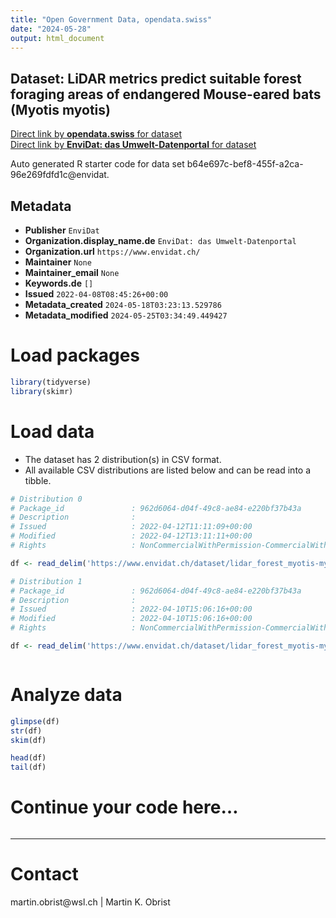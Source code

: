 ```yaml
---
title: "Open Government Data, opendata.swiss"
date: "2024-05-28"
output: html_document
---
```


## Dataset: LiDAR metrics predict suitable forest foraging areas of endangered Mouse-eared bats (Myotis myotis)



[Direct link by **opendata.swiss** for dataset](https://opendata.swiss/de/dataset/lidar-metrics-predict-suitable-forest-foraging-areas-of-endangered-mouse-eared-bats-myotis-myot)<br>
[Direct link by **EnviDat: das Umwelt-Datenportal** for dataset](https://www.envidat.ch/#/metadata/lidar_forest_myotis-myotis)

Auto generated R starter code for data set b64e697c-bef8-455f-a2ca-96e269fdfd1c@envidat.

## Metadata

- **Publisher** `EnviDat`
- **Organization.display_name.de** `EnviDat: das Umwelt-Datenportal`
- **Organization.url** `https://www.envidat.ch/`
- **Maintainer** `None`
- **Maintainer_email** `None`
- **Keywords.de** `[]`
- **Issued** `2022-04-08T08:45:26+00:00`
- **Metadata_created** `2024-05-18T03:23:13.529786`
- **Metadata_modified** `2024-05-25T03:34:49.449427`


# Load packages

```r

library(tidyverse)
library(skimr)

```

# Load data

-   The dataset has 2 distribution(s) in CSV format.
-   All available CSV distributions are listed below and can be read into a tibble.

```r

# Distribution 0
# Package_id               : 962d6064-d04f-49c8-ae84-e220bf37b43a
# Description              : 
# Issued                   : 2022-04-12T11:11:09+00:00
# Modified                 : 2022-04-12T13:11:11+00:00
# Rights                   : NonCommercialWithPermission-CommercialWithPermission-ReferenceRequired

df <- read_delim('https://www.envidat.ch/dataset/lidar_forest_myotis-myotis/resource/121b2a4d-d2a0-416e-bd23-3a744cb57b1b')

# Distribution 1
# Package_id               : 962d6064-d04f-49c8-ae84-e220bf37b43a
# Description              : 
# Issued                   : 2022-04-10T15:06:16+00:00
# Modified                 : 2022-04-10T15:06:16+00:00
# Rights                   : NonCommercialWithPermission-CommercialWithPermission-ReferenceRequired

df <- read_delim('https://www.envidat.ch/dataset/lidar_forest_myotis-myotis/resource/8b121238-5319-4a48-ad15-a0382e8e37f8')



```

# Analyze data

```r

glimpse(df)
str(df)
skim(df)

head(df)
tail(df)

```

# Continue your code here...

```r

```

------------------------------------------------------------------------

# Contact

martin.obrist@wsl.ch | Martin K. Obrist
